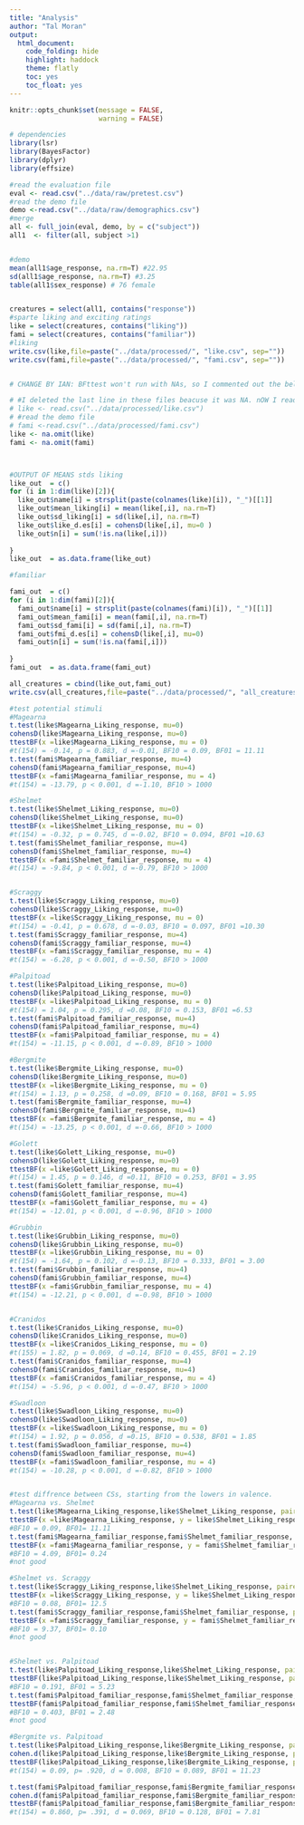 ```yaml
---
title: "Analysis"
author: "Tal Moran"
output:
  html_document:
    code_folding: hide
    highlight: haddock
    theme: flatly
    toc: yes
    toc_float: yes
---
```


```r
knitr::opts_chunk$set(message = FALSE,
                      warning = FALSE)
```

```r

# dependencies
library(lsr)
library(BayesFactor)
library(dplyr)
library(effsize)

#read the evaluation file 
eval <- read.csv("../data/raw/pretest.csv")
#read the demo file
demo <-read.csv("../data/raw/demographics.csv")
#merge
all <- full_join(eval, demo, by = c("subject"))
all1  <- filter(all, subject >1)


#demo
mean(all1$age_response, na.rm=T) #22.95
sd(all1$age_response, na.rm=T) #3.25
table(all1$sex_response) # 76 female


creatures = select(all1, contains("response"))
#sparte liking and exciting ratings
like = select(creatures, contains("liking"))
fami = select(creatures, contains("familiar"))
#liking
write.csv(like,file=paste("../data/processed/", "like.csv", sep=""))
write.csv(fami,file=paste("../data/processed/", "fami.csv", sep=""))


# CHANGE BY IAN: BFttest won't run with NAs, so I commented out the below and added an na.omit below.

# #I deleted the last line in these files beacuse it was NA. nOW I read it again
# like <- read.csv("../data/processed/like.csv")
# #read the demo file
# fami <-read.csv("../data/processed/fami.csv")
like <- na.omit(like)
fami <- na.omit(fami)



#OUTPUT OF MEANS stds liking
like_out  = c()
for (i in 1:dim(like)[2]){
  like_out$name[i] = strsplit(paste(colnames(like)[i]), "_")[[1]]
  like_out$mean_liking[i] = mean(like[,i], na.rm=T)
  like_out$sd_liking[i] = sd(like[,i], na.rm=T)
  like_out$like_d.es[i] = cohensD(like[,i], mu=0 )
  like_out$n[i] = sum(!is.na(like[,i]))
  
}
like_out  = as.data.frame(like_out)

#familiar

fami_out  = c()
for (i in 1:dim(fami)[2]){
  fami_out$name[i] = strsplit(paste(colnames(fami)[i]), "_")[[1]]
  fami_out$mean_fami[i] = mean(fami[,i], na.rm=T)
  fami_out$sd_fami[i] = sd(fami[,i], na.rm=T)
  fami_out$fmi_d.es[i] = cohensD(like[,i], mu=0)  
  fami_out$n[i] = sum(!is.na(fami[,i]))
  
}
fami_out  = as.data.frame(fami_out)

all_creatures = cbind(like_out,fami_out)
write.csv(all_creatures,file=paste("../data/processed/", "all_creatures.csv", sep=""))

#test potential stimuli
#Magearna
t.test(like$Magearna_Liking_response, mu=0)
cohensD(like$Magearna_Liking_response, mu=0)
ttestBF(x =like$Magearna_Liking_response, mu = 0)
#t(154) = -0.14, p = 0.883, d =-0.01, BF10 = 0.09, BF01 = 11.11
t.test(fami$Magearna_familiar_response, mu=4)
cohensD(fami$Magearna_familiar_response, mu=4)
ttestBF(x =fami$Magearna_familiar_response, mu = 4)
#t(154) = -13.79, p < 0.001, d =-1.10, BF10 > 1000

#Shelmet
t.test(like$Shelmet_Liking_response, mu=0)
cohensD(like$Shelmet_Liking_response, mu=0)
ttestBF(x =like$Shelmet_Liking_response, mu = 0)
#t(154) = -0.32, p = 0.745, d =-0.02, BF10 = 0.094, BF01 =10.63
t.test(fami$Shelmet_familiar_response, mu=4)
cohensD(fami$Shelmet_familiar_response, mu=4)
ttestBF(x =fami$Shelmet_familiar_response, mu = 4)
#t(154) = -9.84, p < 0.001, d =-0.79, BF10 > 1000


#Scraggy
t.test(like$Scraggy_Liking_response, mu=0)
cohensD(like$Scraggy_Liking_response, mu=0)
ttestBF(x =like$Scraggy_Liking_response, mu = 0)
#t(154) = -0.41, p = 0.678, d =-0.03, BF10 = 0.097, BF01 =10.30
t.test(fami$Scraggy_familiar_response, mu=4)
cohensD(fami$Scraggy_familiar_response, mu=4)
ttestBF(x =fami$Scraggy_familiar_response, mu = 4)
#t(154) = -6.28, p < 0.001, d =-0.50, BF10 > 1000

#Palpitoad
t.test(like$Palpitoad_Liking_response, mu=0)
cohensD(like$Palpitoad_Liking_response, mu=0)
ttestBF(x =like$Palpitoad_Liking_response, mu = 0)
#t(154) = 1.04, p = 0.295, d =0.08, BF10 = 0.153, BF01 =6.53
t.test(fami$Palpitoad_familiar_response, mu=4)
cohensD(fami$Palpitoad_familiar_response, mu=4)
ttestBF(x =fami$Palpitoad_familiar_response, mu = 4)
#t(154) = -11.15, p < 0.001, d =-0.89, BF10 > 1000

#Bergmite
t.test(like$Bergmite_Liking_response, mu=0)
cohensD(like$Bergmite_Liking_response, mu=0)
ttestBF(x =like$Bergmite_Liking_response, mu = 0)
#t(154) = 1.13, p = 0.258, d =0.09, BF10 = 0.168, BF01 = 5.95
t.test(fami$Bergmite_familiar_response, mu=4)
cohensD(fami$Bergmite_familiar_response, mu=4)
ttestBF(x =fami$Bergmite_familiar_response, mu = 4)
#t(154) = -13.25, p < 0.001, d =-0.66, BF10 > 1000

#Golett
t.test(like$Golett_Liking_response, mu=0)
cohensD(like$Golett_Liking_response, mu=0)
ttestBF(x =like$Golett_Liking_response, mu = 0)
#t(154) = 1.45, p = 0.146, d =0.11, BF10 = 0.253, BF01 = 3.95
t.test(fami$Golett_familiar_response, mu=4)
cohensD(fami$Golett_familiar_response, mu=4)
ttestBF(x =fami$Golett_familiar_response, mu = 4)
#t(154) = -12.01, p < 0.001, d =-0.96, BF10 > 1000

#Grubbin
t.test(like$Grubbin_Liking_response, mu=0)
cohensD(like$Grubbin_Liking_response, mu=0)
ttestBF(x =like$Grubbin_Liking_response, mu = 0)
#t(154) = -1.64, p = 0.102, d =-0.13, BF10 = 0.333, BF01 = 3.00
t.test(fami$Grubbin_familiar_response, mu=4)
cohensD(fami$Grubbin_familiar_response, mu=4)
ttestBF(x =fami$Grubbin_familiar_response, mu = 4)
#t(154) = -12.21, p < 0.001, d =-0.98, BF10 > 1000


#Cranidos
t.test(like$Cranidos_Liking_response, mu=0)
cohensD(like$Cranidos_Liking_response, mu=0)
ttestBF(x =like$Cranidos_Liking_response, mu = 0)
#t(155) = 1.82, p = 0.069, d =0.14, BF10 = 0.455, BF01 = 2.19
t.test(fami$Cranidos_familiar_response, mu=4)
cohensD(fami$Cranidos_familiar_response, mu=4)
ttestBF(x =fami$Cranidos_familiar_response, mu = 4)
#t(154) = -5.96, p < 0.001, d =-0.47, BF10 > 1000

#Swadloon
t.test(like$Swadloon_Liking_response, mu=0)
cohensD(like$Swadloon_Liking_response, mu=0)
ttestBF(x =like$Swadloon_Liking_response, mu = 0)
#t(154) = 1.92, p = 0.056, d =0.15, BF10 = 0.538, BF01 = 1.85
t.test(fami$Swadloon_familiar_response, mu=4)
cohensD(fami$Swadloon_familiar_response, mu=4)
ttestBF(x =fami$Swadloon_familiar_response, mu = 4)
#t(154) = -10.28, p < 0.001, d =-0.82, BF10 > 1000


#test diffrence between CSs, starting from the lowers in valence.
#Magearna vs. Shelmet
t.test(like$Magearna_Liking_response,like$Shelmet_Liking_response, paired=T)#p= .901
ttestBF(x =like$Magearna_Liking_response, y = like$Shelmet_Liking_response, paired=T)
#BF10 = 0.09, BF01= 11.11
t.test(fami$Magearna_familiar_response,fami$Shelmet_familiar_response, paired=T)#p= .005
ttestBF(x =fami$Magearna_familiar_response, y = fami$Shelmet_familiar_response, paired=T)
#BF10 = 4.09, BF01= 0.24
#not good

#Shelmet vs. Scraggy
t.test(like$Scraggy_Liking_response,like$Shelmet_Liking_response, paired=T)#p= .909
ttestBF(x =like$Scraggy_Liking_response, y = like$Shelmet_Liking_response, paired=T)
#BF10 = 0.08, BF01= 12.5
t.test(fami$Scraggy_familiar_response,fami$Shelmet_familiar_response, paired=T)#p= .002
ttestBF(x =fami$Scraggy_familiar_response, y = fami$Shelmet_familiar_response, paired=T)
#BF10 = 9.37, BF01= 0.10
#not good


#Shelmet vs. Palpitoad
t.test(like$Palpitoad_Liking_response,like$Shelmet_Liking_response, paired=T)#p= .213
ttestBF(like$Palpitoad_Liking_response,like$Shelmet_Liking_response, paired=T)
#BF10 = 0.191, BF01 = 5.23
t.test(fami$Palpitoad_familiar_response,fami$Shelmet_familiar_response, paired=T)#p= .083
ttestBF(fami$Palpitoad_familiar_response,fami$Shelmet_familiar_response, paired=T)
#BF10 = 0.403, BF01 = 2.48
#not good

#Bergmite vs. Palpitoad
t.test(like$Palpitoad_Liking_response,like$Bergmite_Liking_response, paired=T)#
cohen.d(like$Palpitoad_Liking_response,like$Bergmite_Liking_response, paired=T, na.rm=T)
ttestBF(like$Palpitoad_Liking_response,like$Bergmite_Liking_response, paired=T)
#t(154) = 0.09, p= .920, d = 0.008, BF10 = 0.089, BF01 = 11.23

t.test(fami$Palpitoad_familiar_response,fami$Bergmite_familiar_response, paired=T)
cohen.d(fami$Palpitoad_familiar_response,fami$Bergmite_familiar_response, paired=T, na.rm=T)#
ttestBF(fami$Palpitoad_familiar_response,fami$Bergmite_familiar_response, paired=T)
#t(154) = 0.860, p= .391, d = 0.069, BF10 = 0.128, BF01 = 7.81

```
